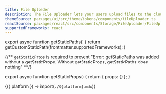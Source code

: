 ```yaml
---
title: File Uploader
description: The File Uploader lets your users upload files to the cloud.
themeSource: packages/ui/src/theme/tokens/components/fileUploader.ts
reactSource: packages/react/src/components/Storage/FileUploader/FileUploader.tsx
supportedFrameworks: react
---
```



export async function getStaticPaths() {
  return getCustomStaticPath(frontmatter.supportedFrameworks);
}

{/** `getStaticProps` is required to prevent "Error: getStaticPaths was added without a getStaticProps. Without getStaticProps, getStaticPaths does nothing" **/}

export async function getStaticProps() {
  return { props: {} };
}

<Fragment>{({ platform }) => import(`./${platform}.mdx`)}</Fragment>
